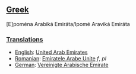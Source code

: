 ==[[Greek]]==
[E]pom&eacute;na Arabik&aacute; Emir&aacute;ta/Ipom&eacute; Aravik&aacute; Emir&aacute;ta
===[[Translations]]===
*[[English]]: [[United Arab Emirates]]
*[[Romanian]]: [[Emiratele Arabe Unite]] ''f'', ''pl''
*[[German]]: [[Vereinigte Arabische Emirate]]